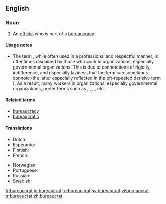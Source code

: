 ==English==

===Noun===
{{en-noun}}

# An [[official]] who is part of a [[bureaucracy]]

====Usage notes====
* {{sense|an official}} The term {{term||bureaucrat}}, while often used in a professional and respectful manner, is oftentimes disdained by those who work in organizations, especially governmental organizations. This is due to connotations of rigidity, indifference, and especially laziness that the term can sometimes connote (the latter especially reflected in the oft-repeated derisive term {{term||[[lazy]] bureaucrat}}). As a result, many workers in organizations, especially governmental organizations, prefer terms such as {{term|manager}}, {{term|public manager}}, {{term|public servant}}, {{term|public official}}, etc.

====Related terms====
* [[bureaucracy]]
* [[bureaucratic]]

====Translations====
{{trans-top|An official in a bureaucracy}}
* Dutch: {{t|nl|bureaucraat|m}}
* Esperanto: {{t|eo|burokrato|xs=Esperanto}}
* Finnish: {{t+|fi|byrokraatti}}
* French: {{t+|fr|fonctionnaire}} {{m|f}}
{{trans-mid}}
* Norwegian: {{t-|no|byråkrat|m}}
* Portuguese: {{t-|pt|burocrata}} {{m|f}}
* Russian: {{t|ru|бюрократ|tr=bjurokrát|sc=Cyrl|m}}
* Swedish: {{t-|sv|byråkrat|c}}
{{trans-bottom}}

[[fr:bureaucrat]]
[[io:bureaucrat]]
[[ru:bureaucrat]]
[[sv:bureaucrat]]
[[vi:bureaucrat]]
[[tr:bureaucrat]]
[[zh:bureaucrat]]